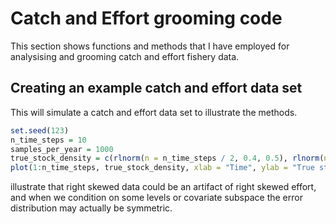 # Catch and Effort grooming code {#CatchEffort}
This section shows functions and methods that I have employed for analysising and grooming catch and effort fishery data.

## Creating an example catch and effort data set

This will simulate a catch and effort data set to illustrate the methods.


```r
set.seed(123)
n_time_steps = 10
samples_per_year = 1000
true_stock_density = c(rlnorm(n = n_time_steps / 2, 0.4, 0.5), rlnorm(n = n_time_steps / 2, 0.6, 0.9))
plot(1:n_time_steps, true_stock_density, xlab = "Time", ylab = "True stock density", type = "l", lwd = 3)
```

illustrate that right skewed data could be an artifact of right skewed effort, and when we condition on some levels or covariate subspace the error distribution may actually be symmetric.




